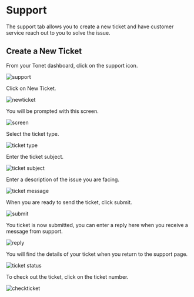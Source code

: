 # Support

The support tab allows you to create a new ticket and have customer service reach out to you to solve the issue.

## Create a New Ticket	

From your Tonet dashboard, click on the support icon.

![support](https://i.imgur.com/fwEVz7U.jpg)

Click on New Ticket.

![newticket](https://i.imgur.com/P0Zxq9Z.jpg)

You will be prompted with this screen.

![screen](https://i.imgur.com/r4Er5wG.jpg)

Select the ticket type.

![ticket type](https://i.imgur.com/CF0IkwB.jpg)

Enter the ticket subject.

![ticket subject](https://i.imgur.com/Kf9Q0zm.jpg)

Enter a description of the issue you are facing.

![ticket message](https://i.imgur.com/MZloMe2.jpg)

When you are ready to send the ticket, click submit.

![submit](https://i.imgur.com/gZ6061m.jpg)

You ticket is now submitted, you can enter a reply here when you receive a message from support.

![reply](https://i.imgur.com/LN9H2n4.jpg)

You will find the details of your ticket when you return to the support page.

![ticket status](https://i.imgur.com/70o2V0n.jpg)

To check out the ticket, click on the ticket number.

![checkticket](https://i.imgur.com/AgsD3xe.jpg)